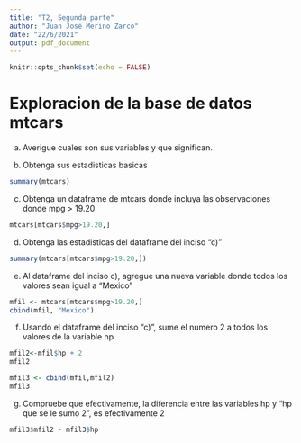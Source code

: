---
title: "T2, Segunda parte"
author: "Juan José Merino Zarco"
date: "22/6/2021"
output: pdf_document
---

```{r setup, include=FALSE}
knitr::opts_chunk$set(echo = FALSE)
```

# Exploracion de la base de datos mtcars

a) Averigue cuales son sus variables y que significan.


b) Obtenga sus estadisticas basicas

```{r}
summary(mtcars)
```

c) Obtenga un dataframe de mtcars donde incluya las observaciones donde mpg > 19.20

```{r}
mtcars[mtcars$mpg>19.20,]
```

d) Obtenga las estadisticas del dataframe del inciso "c)"

```{r}
summary(mtcars[mtcars$mpg>19.20,])
```

e) Al dataframe del inciso c), agregue una nueva variable donde todos los valores sean igual a "Mexico"

```{r}
mfil <- mtcars[mtcars$mpg>19.20,]
cbind(mfil, "Mexico")
```

f) Usando el dataframe del inciso "c)", sume el numero 2 a todos los valores de la variable hp

```{r}
mfil2<-mfil$hp + 2
mfil2
```

```{r}
mfil3 <- cbind(mfil,mfil2)
mfil3
```

g) Compruebe que efectivamente, la diferencia entre las variables hp y "hp que se le sumo 2", es efectivamente 2

```{r}
mfil3$mfil2 - mfil3$hp
```







